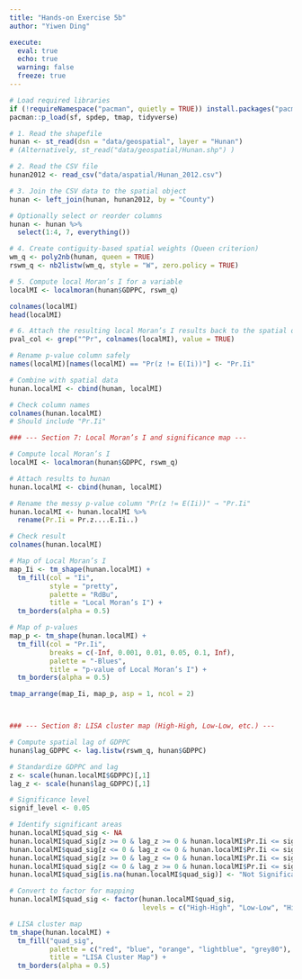 ```yaml
---
title: "Hands-on Exercise 5b"
author: "Yiwen Ding"

execute: 
  eval: true
  echo: true
  warning: false
  freeze: true
---
```


```r
# Load required libraries
if (!requireNamespace("pacman", quietly = TRUE)) install.packages("pacman")
pacman::p_load(sf, spdep, tmap, tidyverse)

# 1. Read the shapefile
hunan <- st_read(dsn = "data/geospatial", layer = "Hunan")
# (Alternatively, st_read("data/geospatial/Hunan.shp") )

# 2. Read the CSV file
hunan2012 <- read_csv("data/aspatial/Hunan_2012.csv")

# 3. Join the CSV data to the spatial object
hunan <- left_join(hunan, hunan2012, by = "County")

# Optionally select or reorder columns
hunan <- hunan %>%
  select(1:4, 7, everything())

# 4. Create contiguity-based spatial weights (Queen criterion)
wm_q <- poly2nb(hunan, queen = TRUE)
rswm_q <- nb2listw(wm_q, style = "W", zero.policy = TRUE)

# 5. Compute local Moran’s I for a variable
localMI <- localmoran(hunan$GDPPC, rswm_q)

colnames(localMI)
head(localMI)

# 6. Attach the resulting local Moran’s I results back to the spatial object
pval_col <- grep("^Pr", colnames(localMI), value = TRUE)

# Rename p-value column safely
names(localMI)[names(localMI) == "Pr(z != E(Ii))"] <- "Pr.Ii"

# Combine with spatial data
hunan.localMI <- cbind(hunan, localMI)

# Check column names
colnames(hunan.localMI)
# Should include "Pr.Ii"

### --- Section 7: Local Moran’s I and significance map ---

# Compute local Moran’s I
localMI <- localmoran(hunan$GDPPC, rswm_q)

# Attach results to hunan
hunan.localMI <- cbind(hunan, localMI)

# Rename the messy p-value column "Pr(z != E(Ii))" → "Pr.Ii"
hunan.localMI <- hunan.localMI %>%
  rename(Pr.Ii = Pr.z....E.Ii..)

# Check result
colnames(hunan.localMI)

# Map of Local Moran’s I
map_Ii <- tm_shape(hunan.localMI) +
  tm_fill(col = "Ii",
          style = "pretty",
          palette = "RdBu",
          title = "Local Moran’s I") +
  tm_borders(alpha = 0.5)

# Map of p-values
map_p <- tm_shape(hunan.localMI) +
  tm_fill(col = "Pr.Ii",
          breaks = c(-Inf, 0.001, 0.01, 0.05, 0.1, Inf),
          palette = "-Blues",
          title = "p-value of Local Moran’s I") +
  tm_borders(alpha = 0.5)

tmap_arrange(map_Ii, map_p, asp = 1, ncol = 2)



### --- Section 8: LISA cluster map (High-High, Low-Low, etc.) ---

# Compute spatial lag of GDPPC
hunan$lag_GDPPC <- lag.listw(rswm_q, hunan$GDPPC)

# Standardize GDPPC and lag
z <- scale(hunan.localMI$GDPPC)[,1]
lag_z <- scale(hunan$lag_GDPPC)[,1]

# Significance level
signif_level <- 0.05

# Identify significant areas
hunan.localMI$quad_sig <- NA
hunan.localMI$quad_sig[z >= 0 & lag_z >= 0 & hunan.localMI$Pr.Ii <= signif_level] <- "High-High"
hunan.localMI$quad_sig[z <= 0 & lag_z <= 0 & hunan.localMI$Pr.Ii <= signif_level] <- "Low-Low"
hunan.localMI$quad_sig[z >= 0 & lag_z <= 0 & hunan.localMI$Pr.Ii <= signif_level] <- "High-Low"
hunan.localMI$quad_sig[z <= 0 & lag_z >= 0 & hunan.localMI$Pr.Ii <= signif_level] <- "Low-High"
hunan.localMI$quad_sig[is.na(hunan.localMI$quad_sig)] <- "Not Significant"

# Convert to factor for mapping
hunan.localMI$quad_sig <- factor(hunan.localMI$quad_sig,
                                 levels = c("High-High", "Low-Low", "High-Low", "Low-High", "Not Significant"))

# LISA cluster map
tm_shape(hunan.localMI) +
  tm_fill("quad_sig",
          palette = c("red", "blue", "orange", "lightblue", "grey80"),
          title = "LISA Cluster Map") +
  tm_borders(alpha = 0.5)


```
